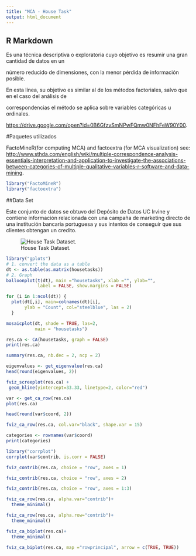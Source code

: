 ```yaml
---
title: "MCA - House Task"
output: html_document
---
```


## R Markdown

Es una técnica descriptiva o exploratoria cuyo objetivo es resumir una gran cantidad de datos en un

número reducido de dimensiones, con la menor pérdida de información posible.

En esta línea, su objetivo es similar al de los métodos factoriales, salvo que en el caso del análisis de

correspondencias el método se aplica sobre variables categóricas u ordinales. 


<https://drive.google.com/open?id=0B6GfzvSmNPwFQmw0NFhFeW90Y00>.


#Paquetes utilizados

FactoMineR(for computing MCA) and factoextra (for MCA visualization) see: <http://www.sthda.com/english/wiki/multiple-correspondence-analysis-essentials-interpretation-and-application-to-investigate-the-associations-between-categories-of-multiple-qualitative-variables-r-software-and-data-mining>.

```r
library("FactoMineR")
library("factoextra")
```

##Data Set

Este conjunto de datos se obtuvo del Depósito de Datos UC Irvine y contiene información relacionada con una campaña de marketing directo de una institución bancaria portuguesa y sus intentos de conseguir que sus clientes obtengan un credito.

![House Task Dataset.](http://www.sthda.com/sthda/RDoc/images/ca-housetasks.png)


```r

library("gplots")
# 1. convert the data as a table
dt <- as.table(as.matrix(housetasks))
# 2. Graph
balloonplot(t(dt), main ="housetasks", xlab ="", ylab="",
            label = FALSE, show.margins = FALSE)
```

```r
for (i in 1:ncol(dt)) {
  plot(dt[,i], main=colnames(dt)[i],
       ylab = "Count", col="steelblue", las = 2)
  }
```

```r
mosaicplot(dt, shade = TRUE, las=2,
           main = "housetasks")
```

```r
res.ca <- CA(housetasks, graph = FALSE)
print(res.ca)
```

```r
summary(res.ca, nb.dec = 2, ncp = 2)
```

```r
eigenvalues <- get_eigenvalue(res.ca)
head(round(eigenvalues, 2))
```

```r
fviz_screeplot(res.ca) +
 geom_hline(yintercept=33.33, linetype=2, color="red")
```

```r
var <- get_ca_row(res.ca)
plot(res.ca)
```

```r
head(round(var$coord, 2))
```

```r
fviz_ca_row(res.ca, col.var="black", shape.var = 15)
```

```r
categories <- rownames(var$coord)
print(categories)
```

```r
library("corrplot")
corrplot(var$contrib, is.corr = FALSE)
```
```r
fviz_contrib(res.ca, choice = "row", axes = 1)
```

```r
fviz_contrib(res.ca, choice = "row", axes = 2)
```

```r
fviz_contrib(res.ca, choice = "row", axes = 1:3)
```

```r
fviz_ca_row(res.ca, alpha.var="contrib")+
  theme_minimal()
```

```r
fviz_ca_row(res.ca, alpha.row="contrib")+
  theme_minimal()
```

```r

fviz_ca_biplot(res.ca)+
  theme_minimal()
```

```r
fviz_ca_biplot(res.ca, map ="rowprincipal", arrow = c(TRUE, TRUE))

```


